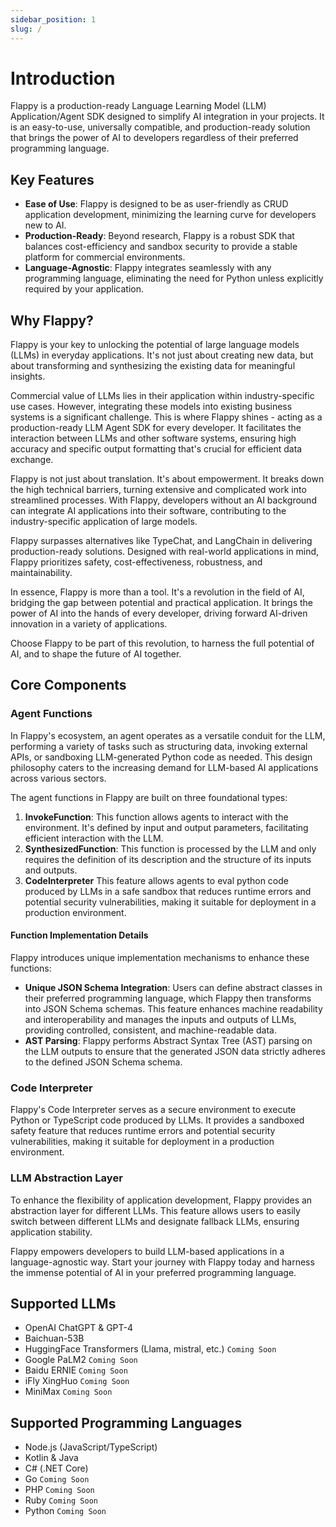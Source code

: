 ```yaml
---
sidebar_position: 1
slug: /
---
```


# Introduction

Flappy is a production-ready Language Learning Model (LLM) Application/Agent SDK designed to simplify AI integration in your projects. It is an easy-to-use, universally compatible, and production-ready solution that brings the power of AI to developers regardless of their preferred programming language.

## Key Features

- **Ease of Use**: Flappy is designed to be as user-friendly as CRUD application development, minimizing the learning curve for developers new to AI.
- **Production-Ready**: Beyond research, Flappy is a robust SDK that balances cost-efficiency and sandbox security to provide a stable platform for commercial environments.
- **Language-Agnostic**: Flappy integrates seamlessly with any programming language, eliminating the need for Python unless explicitly required by your application.

## Why Flappy?

Flappy is your key to unlocking the potential of large language models (LLMs) in everyday applications. It's not just about creating new data, but about transforming and synthesizing the existing data for meaningful insights.

Commercial value of LLMs lies in their application within industry-specific use cases. However, integrating these models into existing business systems is a significant challenge. This is where Flappy shines - acting as a production-ready LLM Agent SDK for every developer. It facilitates the interaction between LLMs and other software systems, ensuring high accuracy and specific output formatting that's crucial for efficient data exchange.

Flappy is not just about translation. It's about empowerment. It breaks down the high technical barriers, turning extensive and complicated work into streamlined processes. With Flappy, developers without an AI background can integrate AI applications into their software, contributing to the industry-specific application of large models.

Flappy surpasses alternatives like TypeChat, and LangChain in delivering production-ready solutions. Designed with real-world applications in mind, Flappy prioritizes safety, cost-effectiveness, robustness, and maintainability.

In essence, Flappy is more than a tool. It's a revolution in the field of AI, bridging the gap between potential and practical application. It brings the power of AI into the hands of every developer, driving forward AI-driven innovation in a variety of applications.

Choose Flappy to be part of this revolution, to harness the full potential of AI, and to shape the future of AI together.

## Core Components

### Agent Functions

In Flappy's ecosystem, an agent operates as a versatile conduit for the LLM, performing a variety of tasks such as structuring data, invoking external APIs, or sandboxing LLM-generated Python code as needed. This design philosophy caters to the increasing demand for LLM-based AI applications across various sectors.

The agent functions in Flappy are built on three foundational types:

1. **InvokeFunction**: This function allows agents to interact with the environment. It's defined by input and output parameters, facilitating efficient interaction with the LLM.
2. **SynthesizedFunction**: This function is processed by the LLM and only requires the definition of its description and the structure of its inputs and outputs.
3. **CodeInterpreter** This feature allows agents to eval python code produced by LLMs in a safe sandbox that reduces runtime errors and potential security vulnerabilities, making it suitable for deployment in a production environment.

#### Function Implementation Details

Flappy introduces unique implementation mechanisms to enhance these functions:

- **Unique JSON Schema Integration**: Users can define abstract classes in their preferred programming language, which Flappy then transforms into JSON Schema schemas. This feature enhances machine readability and interoperability and manages the inputs and outputs of LLMs, providing controlled, consistent, and machine-readable data.
- **AST Parsing**: Flappy performs Abstract Syntax Tree (AST) parsing on the LLM outputs to ensure that the generated JSON data strictly adheres to the defined JSON Schema schema.

### Code Interpreter

Flappy's Code Interpreter serves as a secure environment to execute Python or TypeScript code produced by LLMs. It provides a sandboxed safety feature that reduces runtime errors and potential security vulnerabilities, making it suitable for deployment in a production environment.

### LLM Abstraction Layer

To enhance the flexibility of application development, Flappy provides an abstraction layer for different LLMs. This feature allows users to easily switch between different LLMs and designate fallback LLMs, ensuring application stability.

Flappy empowers developers to build LLM-based applications in a language-agnostic way. Start your journey with Flappy today and harness the immense potential of AI in your preferred programming language.

## Supported LLMs

- OpenAI ChatGPT & GPT-4
- Baichuan-53B
- HuggingFace Transformers (Llama, mistral, etc.) `Coming Soon`
- Google PaLM2 `Coming Soon`
- Baidu ERNIE `Coming Soon`
- iFly XingHuo `Coming Soon`
- MiniMax `Coming Soon`


## Supported Programming Languages

- Node.js (JavaScript/TypeScript)
- Kotlin & Java
- C# (.NET Core)
- Go `Coming Soon`
- PHP `Coming Soon`
- Ruby `Coming Soon`
- Python `Coming Soon`
